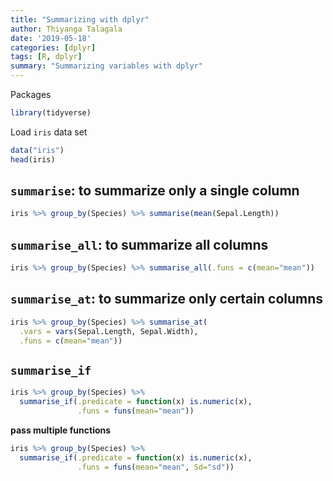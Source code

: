```yaml
---
title: "Summarizing with dplyr"
author: Thiyanga Talagala
date: '2019-05-18'
categories: [dplyr]
tags: [R, dplyr]
summary: "Summarizing variables with dplyr"
---
```


Packages

```r
library(tidyverse)
```

Load `iris` data set

```r
data("iris")
head(iris)

```


## `summarise`: to summarize only a single column

```r
iris %>% group_by(Species) %>% summarise(mean(Sepal.Length))
```

## `summarise_all`: to summarize all columns

```r

iris %>% group_by(Species) %>% summarise_all(.funs = c(mean="mean"))

```


## `summarise_at`: to summarize only certain columns

```r
iris %>% group_by(Species) %>% summarise_at(
  .vars = vars(Sepal.Length, Sepal.Width),
  .funs = c(mean="mean"))
```

## `summarise_if`

```r
iris %>% group_by(Species) %>% 
  summarise_if(.predicate = function(x) is.numeric(x),
               .funs = funs(mean="mean"))

```

**pass multiple functions**

```r
iris %>% group_by(Species) %>% 
  summarise_if(.predicate = function(x) is.numeric(x),
               .funs = funs(mean="mean", Sd="sd"))

```